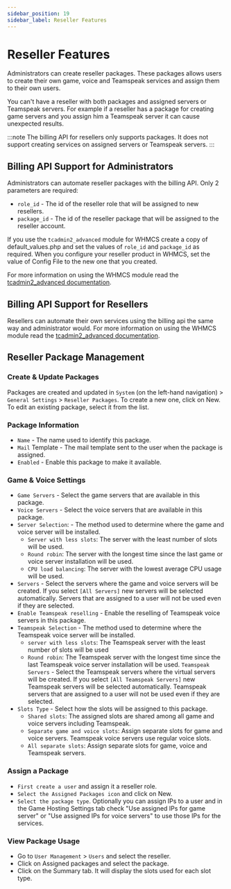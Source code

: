 ```yaml
---
sidebar_position: 19
sidebar_label: Reseller Features
---
```


# Reseller Features

Administrators can create reseller packages. These packages allows users to create their own game, voice and Teamspeak services and assign them to their own users.

You can't have a reseller with both packages and assigned servers or Teamspeak servers. For example if a reseller has a package for creating game servers and you assign him a Teamspeak server it can cause unexpected results.

:::note
The billing API for resellers only supports packages. It does not support creating services on assigned servers or Teamspeak servers.
:::

## Billing API Support for Administrators

Administrators can automate reseller packages with the billing API. Only 2 parameters are required:

- `role_id` - The id of the reseller role that will be assigned to new resellers.
- `package_id` - The id of the reseller package that will be assigned to the reseller account.

If you use the `tcadmin2_advanced` module for WHMCS create a copy of default_values.php and set the values of `role_id` and `package_id` as required. When you configure your reseller product in WHMCS, set the value of Config File to the new one that you created.

For more information on using the WHMCS module read the [tcadmin2_advanced documentation](/billing-api/tcadmin2-advanced-module-for-whmcs).

## Billing API Support for Resellers

Resellers can automate their own services using the billing api the same way and administrator would. For more information on using the WHMCS module read the [tcadmin2_advanced documentation](/billing-api/tcadmin2-advanced-module-for-whmcs).

## Reseller Package Management

### Create & Update Packages

Packages are created and updated in `System` (on the left-hand navigation) > `General Settings` > `Reseller Packages`. To create a new one, click on New. To edit an existing package, select it from the list.

### Package Information

- `Name` - The name used to identify this package.
- `Mail` Template - The mail template sent to the user when the package is assigned.
- `Enabled` - Enable this package to make it available.

### Game & Voice Settings

- `Game Servers` - Select the game servers that are available in this package.
- `Voice Servers` - Select the voice servers that are available in this package.
- `Server Selection`: - The method used to determine where the game and voice server will be installed.
  - `Server with less slots`: The server with the least number of slots will be used.
  - `Round robin`: The server with the longest time since the last game or voice server installation will be used.
  - `CPU load balancing`: The server with the lowest average CPU usage will be used.
- `Servers` - Select the servers where the game and voice servers will be created. If you select `[All Servers]` new servers will be selected automatically. Servers that are assigned to a user will not be used even if they are selected.
- `Enable Teamspeak reselling` - Enable the reselling of Teamspeak voice servers in this package.
- `Teamspeak Selection` - The method used to determine where the Teamspeak voice server will be installed.
  - `server with less slots`: The Teamspeak server with the least number of slots will be used
  - `Round robin`: The Teamspeak server with the longest time since the last Teamspeak voice server installation will be used.
`Teamspeak Servers` - Select the Teamspeak servers where the virtual servers will be created. If you select `[All Teamspeak Servers]` new Teamspeak servers will be selected automatically. Teamspeak servers that are assigned to a user will not be used even if they are selected.
- `Slots Type` - Select how the slots will be assigned to this package.
  - `Shared slots`: The assigned slots are shared among all game and voice servers including Teamspeak.
  - `Separate game and voice slots`: Assign separate slots for game and voice servers. Teamspeak voice servers use regular voice slots.
  - `All separate slots`: Assign separate slots for game, voice and Teamspeak servers.

### Assign a Package

- `First create a user` and assign it a reseller role.
- `Select the Assigned Packages icon` and click on New.
- `Select the package type`. Optionally you can assign IPs to a user and in the Game Hosting Settings tab check "Use assigned IPs for game server" or "Use assigned IPs for voice servers" to use those IPs for the services.

### View Package Usage

- Go to `User Management` > `Users` and select the reseller.
- Click on Assigned packages and select the package.
- Click on the Summary tab. It will display the slots used for each slot type.